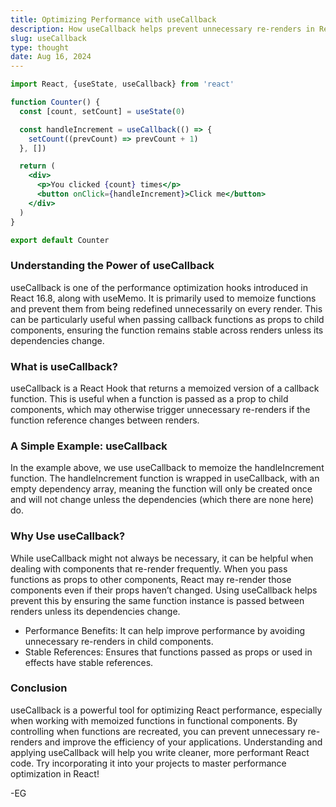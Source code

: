 ```yaml
---
title: Optimizing Performance with useCallback
description: How useCallback helps prevent unnecessary re-renders in React components.
slug: useCallback
type: thought
date: Aug 16, 2024
---
```


```jsx
import React, {useState, useCallback} from 'react'

function Counter() {
  const [count, setCount] = useState(0)

  const handleIncrement = useCallback(() => {
    setCount((prevCount) => prevCount + 1)
  }, [])

  return (
    <div>
      <p>You clicked {count} times</p>
      <button onClick={handleIncrement}>Click me</button>
    </div>
  )
}

export default Counter
```

### Understanding the Power of useCallback

useCallback is one of the performance optimization hooks introduced in React 16.8, along with useMemo. It is primarily used to memoize functions and prevent them from being redefined unnecessarily on every render. This can be particularly useful when passing callback functions as props to child components, ensuring the function remains stable across renders unless its dependencies change.

### What is useCallback?

useCallback is a React Hook that returns a memoized version of a callback function. This is useful when a function is passed as a prop to child components, which may otherwise trigger unnecessary re-renders if the function reference changes between renders.

### A Simple Example: useCallback

In the example above, we use useCallback to memoize the handleIncrement function. The handleIncrement function is wrapped in useCallback, with an empty dependency array, meaning the function will only be created once and will not change unless the dependencies (which there are none here) do.

### Why Use useCallback?

While useCallback might not always be necessary, it can be helpful when dealing with components that re-render frequently. When you pass functions as props to other components, React may re-render those components even if their props haven’t changed. Using useCallback helps prevent this by ensuring the same function instance is passed between renders unless its dependencies change.

- Performance Benefits: It can help improve performance by avoiding unnecessary re-renders in child components.
- Stable References: Ensures that functions passed as props or used in effects have stable references.

### Conclusion

useCallback is a powerful tool for optimizing React performance, especially when working with memoized functions in functional components. By controlling when functions are recreated, you can prevent unnecessary re-renders and improve the efficiency of your applications. Understanding and applying useCallback will help you write cleaner, more performant React code. Try incorporating it into your projects to master performance optimization in React!

-EG
